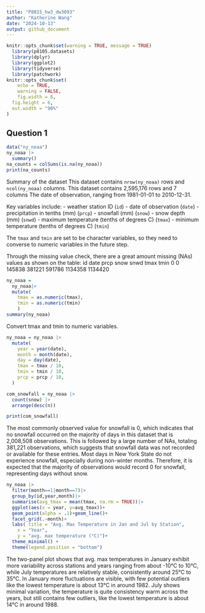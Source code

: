 ```yaml
---
title: "P8015_hw3_dw3093"
author: "Katherine Wang"
date: "2024-10-13"
output: github_document
---
```


```r
knitr::opts_chunk$set(warning = TRUE, message = TRUE)
  library(p8105.datasets)
  library(dplyr)
  library(ggplot2)
  library(tidyverse)
  library(patchwork)
knitr::opts_chunk$set(
	echo = TRUE,
	warning = FALSE,
	fig.width = 8, 
  fig.height = 6,
  out.width = "90%"
)
```

## Question 1 ##
```r
data("ny_noaa")
ny_noaa |> 
  summary()
na_counts = colSums(is.na(ny_noaa))
print(na_counts)
```
Summary of the dataset
This dataset contains `nrow(ny_noaa)` rows and `ncol(ny_noaa)` columns. 
This dataset contains 2,595,176 rows and 7 columns
The date of observation, ranging from 1981-01-01 to 2010-12-31.

Key variables include:
- weather station ID (`id`)
- date of observation (`date`)
- precipitation in tenths (mm) (`prcp`)
- snowfall (mm) (`snow`)
- snow depth (mm)  (`snwd`)
- maximum temperature (tenths of degrees C) (`tmax`)
- minimum temperature (tenths of degrees C) (`tmin`)

The `tmax` and `tmin` are set to be character variables, so they need to converse to numeric variables in the future step.

Through the missing value check, there are a great amount missing (NAs) values as shown on the table:
     id    date    prcp    snow    snwd    tmax    tmin 
      0       0  145838  381221  591786 1134358 1134420 

```r
ny_noaa = 
  ny_noaa|>
  mutate(
    tmax = as.numeric(tmax),
    tmin = as.numeric(tmin)
    )
summary(ny_noaa)
```
Convert tmax and tmin to numeric variables.

```r
ny_noaa = ny_noaa |>
  mutate(
    year = year(date),
    month = month(date),
    day = day(date),
    tmax = tmax / 10,  
    tmin = tmin / 10,   
    prcp = prcp / 10,   
  )

com_snowfall = ny_noaa |> 
  count(snow) |> 
  arrange(desc(n))

print(com_snowfall)
```
The most commonly observed value for snowfall is 0, which indicates that no snowfall occurred on the majority of days in this dataset that is 2,008,508 observations. This is followed by a large number of NAs, totaling 381,221 observations, which suggests that snowfall data was not recorded or available for these entries. Most days in New York State do not experience snowfall, especially during non-winter months. Therefore, it is expected that the majority of observations would record 0 for snowfall, representing days without snow. 

```r
ny_noaa |>
  filter(month==1|month==7)|>
  group_by(id,year,month)|>
  summarise(avg_tmax = mean(tmax, na.rm = TRUE))|>
  ggplot(aes(x = year, y=avg_tmax))+
  geom_point(alpha = .1)+geom_line()+
  facet_grid(.~month)+
  labs( title = "Avg. Max Temperature in Jan and Jul by Station",
    x = "Year",
    y = "avg. max temperature (°C)")+ 
  theme_minimal() + 
  theme(legend.position = "bottom")
```
The two-panel plot shows that avg. max temperatures in January exhibit more variability across stations and years ranging from about -10°C to 10°C, while July temperatures are relatively stable, consistently around 25°C to 35°C. 
In January more fluctuations are visible, with few potential outliers like the lowest temperature is about 13°C in around 1982. July shows minimal variation, the temperature is quite consistency warm across the years, but still contains few outliers, like the lowest temperature is about 14°C in around 1988.




